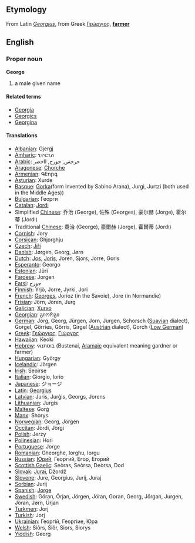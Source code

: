 ==Etymology==
From Latin ''[[Georgius]]'', from Greek [[Γεώργιος]], '''[[farmer]]'''

==English==
===Proper noun===
'''George'''

# a male given name

====Related terms====
*[[Georgia]]
*[[Georgics]]
*[[Georgina]]

====Translations====
*[[Albanian]]: Gjergj
*[[Amharic]]: ጊዮርጊሰ
*[[Arabic]]: جرجس, ﺟﻮﺭﺝ, ﺍﺎﺧﺿﺭ
*[[Aragonese]]: [[Chorche]]
*[[Armenian]]: Գէորգ
*[[Asturian]]: Xurde
*[[Basque]]: [[Gorka]](form invented by Sabino Arana), Jurgi, Jurtzi (both used in the Middle Ages))
*[[Bulgarian]]: Георги
*[[Catalan]]: [[Jordi]]
*Simplified [[Chinese]]: 乔治 (George), 佐殊 (Georges), 豪尔赫 (Jorge), 霍尔蒂 (Jordi)
*Traditional [[Chinese]]: 喬治 (George), 豪爾赫 (Jorge), 霍爾蒂 (Jordi)
*[[Cornish]]: Jory
*[[Corsican]]: Ghjorghju
*[[Czech]]: [[Jiří]]
*[[Danish]]: Jørgen, Georg, Jørn
*[[Dutch]]: [[Jos]], [[Joris]], Joren, Sjors, Jorre, Goris
*[[Esperanto]]: Georgo
*[[Estonian]]: Jüri
*[[Faroese]]: Jorgen
*[[Farsi]]: ﺟﻮﺭﺝ
*[[Finnish]]: Yrjö, Jorre, Jyrki, Jori
*[[French]]: [[Georges]], Jorioz (in the Savoie), Jore (in Normandie)
*[[Frisian]]: Jörn, Joren, Jurg
*[[Galician]]: [[Xurxo]]
*[[Georgian]]: გიორგი
*[[German]]: Jörg, Georg, Jürgen, Jorn, Jurgen, Schorsch ([[Suavian]] dialect), Gorgel, Görries, Görris, Girgel ([[Austrian]] dialect), Gorch ([[Low German]])
*[[Greek]]: [[Γεώργιος]], [[Γιώργος]]
*[[Hawaiian]]: Keoki
*[[Hebrew]]: בוסתנאי (Bustenai, [[Aramaic]] equivalent meaning gardner or farmer)
*[[Hungarian]]: György
*[[Icelandic]]: Jörgen
*[[Irish]]: Seoirse
*[[Italian]]: Giorgio, Iorio
*[[Japanese]]: ジョージ
*[[Latin]]: [[Georgius]]
*[[Latvian]]: Juris, Jurģis, Georgs, Jorens
*[[Lithuanian]]: Jurgis
*[[Maltese]]: Ġorġ
*[[Manx]]: Shorys
*[[Norwegian]]: Georg, Jörgen
*[[Occitan]]: Jòrdi, Jòrgi
*[[Polish]]: Jerzy
*[[Polinesian]]: Hori
*[[Portuguese]]: Jorge
*[[Romanian]]: Gheorghe, Iorghu, Iorgu
*[[Russian]]: [[Юрий]], Георгий, Егор, Егорий
*[[Scottish Gaelic]]: Seòras, Seòrsa, Deòrsa, Dod
*[[Slovak]]: [[Juraj]], Džordž
*[[Slovene]]: Jure, Georgius, Jurij, Juraj
*[[Sorbian]]: Jurij
*[[Spanish]]: [[Jorge]]
*[[Swedish]]: Göran, Örjan, Jörgen, Jöran, Goran, Georg, Jörgan, Jurgen, Jöran, Jørn, Ürjan
*[[Turkmen]]: Jorj
*[[Turkish]]: Jorj
*[[Ukrainian]]: Георгій, Георгіие, Юра
*[[Welsh]]: Siôrs, Siôr, Siors, Siorys
*[[Yiddish]]: Georg